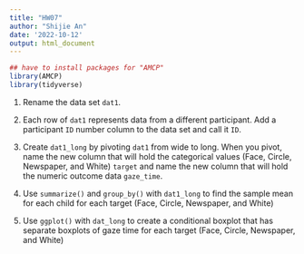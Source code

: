```yaml
---
title: "HW07"
author: "Shijie An"
date: '2022-10-12'
output: html_document
---
```


```r
## have to install packages for "AMCP"
library(AMCP)
library(tidyverse)
```

1. Rename the data set `dat1`.


2. Each row of `dat1` represents data from a different participant. Add a participant `ID`
number column to the data set and call it `ID`.


3. Create `dat1_long` by pivoting `dat1` from wide to long. When you pivot, name the
new column that will hold the categorical values (Face, Circle, Newspaper, and White)
`target` and name the new column that will hold the numeric outcome data `gaze_time`.


4. Use `summarize()` and `group_by()` with `dat1_long` to find the sample mean for each
child for each target (Face, Circle, Newspaper, and White)


5. Use `ggplot()` with `dat_long` to create a conditional boxplot that has separate boxplots
of gaze time for each target (Face, Circle, Newspaper, and White)